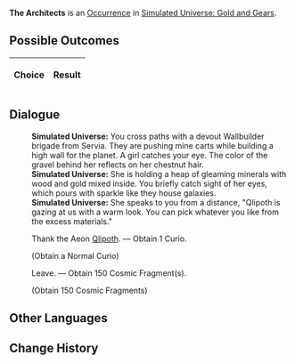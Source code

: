 {{Simulated Universe Event Infobox
|title         = The Architects
|image         = Random Event Normal.png
|type          =
|domains_su    = Occurrence
|domains_ext   = 
|domains_swarm = 
|domains_gng   = Occurrence
|requirements  =
|prev          = 
|next          = 
|indexRewards  =
|characters    = Qlipoth
}}
'''The Architects''' is an [[Simulated Universe/Occurrence|Occurrence]] in [[Simulated Universe: Gold and Gears]].

==Possible Outcomes==
{| class="article-table"
!Choice
!Result

|}

<!--
==Gameplay Notes==

-->
==Dialogue==
{{Dialogue Start}}
:'''Simulated Universe:''' You cross paths with a devout Wallbuilder brigade from Servia. They are pushing mine carts while building a high wall for the planet. A girl catches your eye. The color of the gravel behind her reflects on her chestnut hair.
:'''Simulated Universe:''' She is holding a heap of gleaming minerals with wood and gold mixed inside. You briefly catch sight of her eyes, which pours with sparkle like they house galaxies.
:'''Simulated Universe:''' She speaks to you from a distance, "Qlipoth is gazing at us with a warm look. You can pick whatever you like from the excess materials."
:{{DIcon|Star}} Thank the Aeon [[Qlipoth]]. &mdash; Obtain 1 Curio.
:;(Obtain a Normal Curio)
:{{DIcon|Star}} Leave. &mdash; Obtain 150 Cosmic Fragment(s).
:;(Obtain 150 Cosmic Fragments)
{{Dialogue End}}

==Other Languages==
{{Other Languages
|en   = The Architects
|zhs  = 筑城者
|zht  = 築城者
|ja   = {{Rubi|建創者|けんそうしゃ}}
|ko   = 축성가(築城家)
|es   = Arquitectos
|fr   = Les Architectes
|ru   = Архитекторы
|th   = ผู้สร้างเมือง
|vi   = Đấng Kiến Tạo
|de   = Die Architekten
|id   = Architect
|pt   = Os Arquitetos
}}

==Change History==
{{Change History|1.3}}
